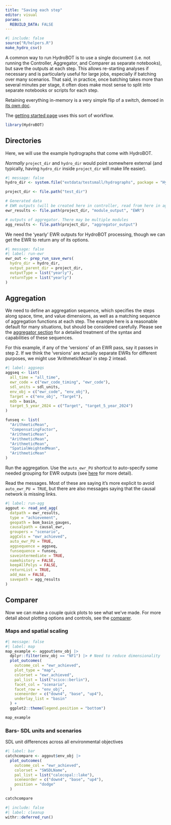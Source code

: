 ```yaml
---
title: "Saving each step"
editor: visual
params:
  REBUILD_DATA: FALSE
---
```


```r
#| include: false
source("R/helpers.R")
make_hydro_csv()
```

A common way to run HydroBOT is to use a single document (i.e. not running the Controller, Aggregator, and Comparer as separate notebooks), but save the outputs at each step. This allows re-starting analyses if necessary and is particularly useful for large jobs, especially if batching over many scenarios. That said, in practice, once batching takes more than several minutes per stage, it often does make most sense to split into separate notebooks or scripts for each step.

Retaining everything in-memory is a very simple flip of a switch, demoed in [its own doc](/workflows/workflow_in_memory.qmd).

The [getting started page](../getting_started.qmd) uses this sort of workflow.

```r
library(HydroBOT)
```

## Directories

Here, we will use the example hydrographs that come with HydroBOT.

*Normally* `project_dir` and `hydro_dir` would point somewhere external (and typically, having `hydro_dir` inside `project_dir` will make life easier).

```r
#| message: false
hydro_dir <- system.file("extdata/testsmall/hydrographs", package = "HydroBOT")

project_dir <- file.path("test_dir")

# Generated data
# EWR outputs (will be created here in controller, read from here in aggregator)
ewr_results <- file.path(project_dir, "module_output", "EWR")

# outputs of aggregator. There may be multiple modules
agg_results <- file.path(project_dir, "aggregator_output")
```

We need the 'yearly' EWR outputs for HydroBOT processing, though we can get the EWR to return any of its options.

```r
#| message: false
#| label: run-ewr
ewr_out <- prep_run_save_ewrs(
  hydro_dir = hydro_dir,
  output_parent_dir = project_dir,
  outputType = list("yearly"),
  returnType = list("yearly")
)
```

## Aggregation

We need to define an aggregation sequence, which specifies the steps along space, time, and value dimensions, as well as a matching sequence of aggregation functions at each step. The example here is a reasonable default for many situations, but should be considered carefully. Please see the [aggregator section](../aggregator/aggregation_overview.qmd) for a detailed treatment of the syntax and capabilities of these sequences.

For this example, if any of the 'versions' of an EWR pass, say it passes in step 2. If we think the 'versions' are actually separate EWRs for different purposes, we might use 'ArithmeticMean' in step 2 intead.

```r
#| label: aggseqs
aggseq <- list(
  all_time = "all_time",
  ewr_code = c("ewr_code_timing", "ewr_code"),
  sdl_units = sdl_units,
  env_obj = c("ewr_code", "env_obj"),
  Target = c("env_obj", "Target"),
  mdb = basin,
  target_5_year_2024 = c("Target", "target_5_year_2024")
)

funseq <- list(
  "ArithmeticMean",
  "CompensatingFactor",
  "ArithmeticMean",
  "ArithmeticMean",
  "ArithmeticMean",
  "SpatialWeightedMean",
  "ArithmeticMean"
)
```

Run the aggregation. Use the `auto_ewr_PU` shortcut to auto-specify some needed grouping for EWR outputs (see [here](../aggregator/psuedo_spatial_group_until.qmd) for more detail).

Read the messages. Most of these are saying it's more explicit to avoid `auto_ewr_PU = TRUE`, but there are also messages saying that the causal network is missing links.

```r
#| label: run-agg
aggout <- read_and_agg(
  datpath = ewr_results,
  type = "achievement",
  geopath = bom_basin_gauges,
  causalpath = causal_ewr,
  groupers = "scenario",
  aggCols = "ewr_achieved",
  auto_ewr_PU = TRUE,
  aggsequence = aggseq,
  funsequence = funseq,
  saveintermediate = TRUE,
  namehistory = FALSE,
  keepAllPolys = FALSE,
  returnList = TRUE,
  add_max = FALSE,
  savepath = agg_results
)
```

## Comparer

Now we can make a couple quick plots to see what we've made. For more detail about plotting options and controls, see the [comparer](../comparer/comparer_overview.qmd).

### Maps and spatial scaling

```r
#| message: false
#| label: map
map_example <- aggout$env_obj |>
  dplyr::filter(env_obj == "NF1") |> # Need to reduce dimensionality
  plot_outcomes(
    outcome_col = "ewr_achieved",
    plot_type = "map",
    colorset = "ewr_achieved",
    pal_list = list("scico::berlin"),
    facet_col = "scenario",
    facet_row = "env_obj",
    sceneorder = c("down4", "base", "up4"),
    underlay_list = "basin"
  ) +
  ggplot2::theme(legend.position = "bottom")

map_example
```

### Bars- SDL units and scenarios

SDL unit differences across all environmental objectives

```r
#| label: bar
catchcompare <- aggout$env_obj |>
  plot_outcomes(
    outcome_col = "ewr_achieved",
    colorset = "SWSDLName",
    pal_list = list("calecopal::lake"),
    sceneorder = c("down4", "base", "up4"),
    position = "dodge"
  )

catchcompare
```

```r
#| include: false
#| label: cleanup
withr::deferred_run()
```
